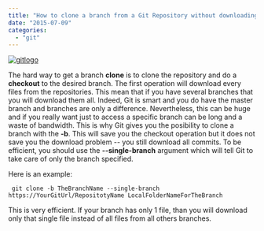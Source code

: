 ```yaml
---
title: "How to clone a branch from a Git Repository without downloading every branches"
date: "2015-07-09"
categories: 
  - "git"
---
```


[![gitlogo](http://patrickdesjardins.com/blog/wp-content/uploads/2015/02/gitlogo.jpg)](http://patrickdesjardins.com/blog/how-to-clone-a-branch-from-a-git-repository-without-downloading-every-branches/gitlogo)

The hard way to get a branch **clone** is to clone the repository and do a **checkout** to the desired branch. The first operation will download every files from the repositories. This mean that if you have several branches that you will download them all. Indeed, Git is smart and you do have the master branch and branches are only a difference. Nevertheless, this can be huge and if you really want just to access a specific branch can be long and a waste of bandwidth. This is why Git gives you the posibility to clone a branch with the **\-b**. This will save you the checkout operation but it does not save you the download problem -- you still download all commits. To be efficient, you should use the **\--single-branch** argument which will tell Git to take care of only the branch specified.

Here is an example:

``` 
 git clone -b TheBranchName --single-branch https://YourGitUrl/RepositotyName LocalFolderNameForTheBranch 
``` 

This is very efficient. If your branch has only 1 file, than you will download only that single file instead of all files from all others branches.
